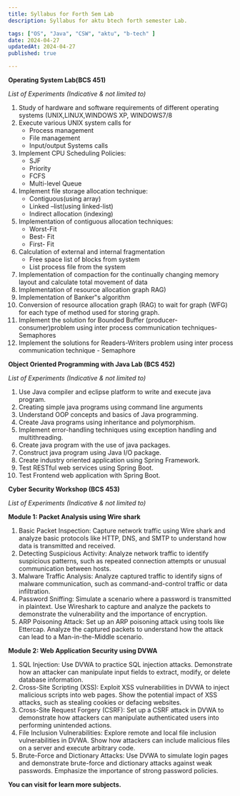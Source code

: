 ```yaml
---
title: Syllabus for Forth Sem Lab 
description: Syllabus for aktu btech forth semester Lab.

tags: ["OS", "Java", "CSW", "aktu", "b-tech" ]
date: 2024-04-27
updatedAt: 2024-04-27
published: true 

---
```



<Callout type="warning">**Operating System Lab(BCS 451)** </Callout>

*List of Experiments (Indicative & not limited to)*

1. Study of hardware and software requirements of different operating systems (UNIX,LINUX,WINDOWS XP, 
WINDOWS7/8 
2. Execute various UNIX system calls for 
   - Process management 
   - File management 
   - Input/output Systems calls 
3. Implement CPU Scheduling Policies: 
   - SJF 
   - Priority 
   - FCFS 
   - Multi-level Queue 
4. Implement file storage allocation technique: 
   - Contiguous(using array) 
   - Linked –list(using linked-list) 
   - Indirect allocation (indexing) 
5. Implementation of contiguous allocation techniques: 
   - Worst-Fit 
   - Best- Fit 
   - First- Fit 
6. Calculation of external and internal fragmentation 
   - Free space list of blocks from system 
   - List process file from the system 
7. Implementation of compaction for the continually changing memory layout and calculate total movement 
of data 
8. Implementation of resource allocation graph RAG) 
9. Implementation of Banker‟s algorithm 
10. Conversion of resource allocation graph (RAG) to wait for graph (WFG) for each type of method used for 
storing graph. 
11. Implement the solution for Bounded Buffer (producer-consumer)problem using inter process 
communication techniques-Semaphores 
12. Implement the solutions for Readers-Writers problem using inter process communication technique -
Semaphore


<Callout type="warning">**Object Oriented Programming with Java Lab (BCS 452)** </Callout>


*List of Experiments (Indicative & not limited to)*

1. Use Java compiler and eclipse platform to write and execute java program. 
2. Creating simple java programs using command line arguments 
3. Understand OOP concepts and basics of Java programming. 
4. Create Java programs using inheritance and polymorphism. 
5. Implement error-handling techniques using exception handling and multithreading. 
6. Create java program with the use of java packages. 
7. Construct java program using Java I/O package. 
8. Create industry oriented application using Spring Framework. 
9. Test RESTful web services using Spring Boot. 
10. Test Frontend web application with Spring Boot. 


<Callout type="warning">**Cyber Security Workshop (BCS 453)** </Callout>

*List of Experiments (Indicative & not limited to)*

**Module 1: Packet Analysis using Wire shark**

1. Basic Packet Inspection: Capture network traffic using Wire shark and analyze basic protocols like 
HTTP, DNS, and SMTP to understand how data is transmitted and received. 
2. Detecting Suspicious Activity: Analyze network traffic to identify suspicious patterns, such as repeated 
connection attempts or unusual communication between hosts. 
3. Malware Traffic Analysis: Analyze captured traffic to identify signs of malware communication, such as 
command-and-control traffic or data infiltration. 
4. Password Sniffing: Simulate a scenario where a password is transmitted in plaintext. Use Wireshark to 
capture and analyze the packets to demonstrate the vulnerability and the importance of encryption. 
5. ARP Poisoning Attack: Set up an ARP poisoning attack using tools like Ettercap. Analyze the captured 
packets to understand how the attack can lead to a Man-in-the-Middle scenario.

**Module 2: Web Application Security using DVWA**

1. SQL Injection: Use DVWA to practice SQL injection attacks. Demonstrate how an attacker can 
manipulate input fields to extract, modify, or delete database information. 
2. Cross-Site Scripting (XSS): Exploit XSS vulnerabilities in DVWA to inject malicious scripts into web pages. 
Show the potential impact of XSS attacks, such as stealing cookies or defacing websites. 
3. Cross-Site Request Forgery (CSRF): Set up a CSRF attack in DVWA to demonstrate how attackers can 
manipulate authenticated users into performing unintended actions. 
4. File Inclusion Vulnerabilities: Explore remote and local file inclusion vulnerabilities in DVWA. Show how 
attackers can include malicious files on a server and execute arbitrary code. 
5. Brute-Force and Dictionary Attacks: Use DVWA to simulate login pages and demonstrate brute-force 
and dictionary attacks against weak passwords. Emphasize the importance of strong password policies.


<Callout type="notes"> **You can visit for learn more subjects.** </Callout>
